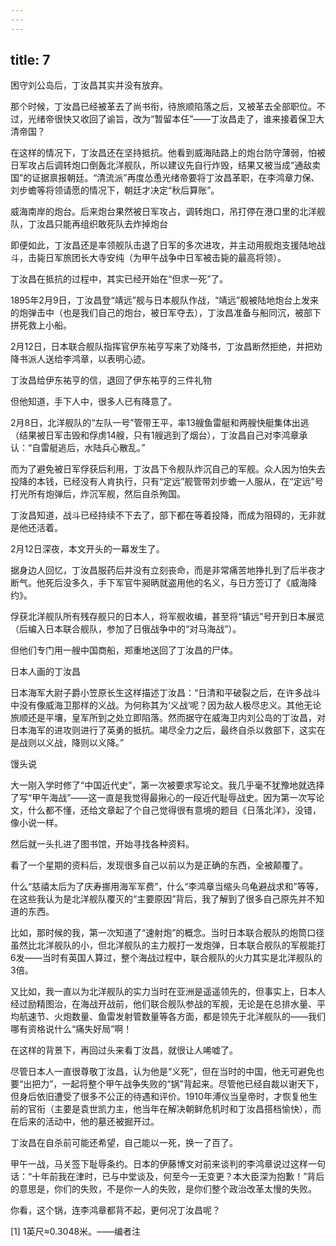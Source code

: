 ```yaml
---
---
---
```

title: 7
---



困守刘公岛后，丁汝昌其实并没有放弃。

那个时候，丁汝昌已经被革去了尚书衔，待旅顺陷落之后，又被革去全部职位。不过，光绪帝很快又收回了谕旨，改为“暂留本任”——丁汝昌走了，谁来接着保卫大清帝国？

在这样的情况下，丁汝昌还在坚持抵抗。他看到威海陆路上的炮台防守薄弱，怕被日军攻占后调转炮口倒轰北洋舰队，所以建议先自行炸毁，结果又被当成“通敌卖国”的证据禀报朝廷。“清流派”再度怂恿光绪帝要将丁汝昌革职，在李鸿章力保、刘步蟾等将领请愿的情况下，朝廷才决定“秋后算账”。

威海南岸的炮台。后来炮台果然被日军攻占，调转炮口，吊打停在港口里的北洋舰队，丁汝昌只能再组织敢死队去炸掉炮台



即便如此，丁汝昌还是率领舰队击退了日军的多次进攻，并主动用舰炮支援陆地战斗，击毙日军旅团长大寺安纯（为甲午战争中日军被击毙的最高将领）。

丁汝昌在抵抗的过程中，其实已经开始在“但求一死”了。

1895年2月9日，丁汝昌登“靖远”舰与日本舰队作战，“靖远”舰被陆地炮台上发来的炮弹击中（也是我们自己的炮台，被日军夺去），丁汝昌准备与船同沉，被部下拼死救上小船。

2月12日，日本联合舰队指挥官伊东祐亨写来了劝降书，丁汝昌断然拒绝，并把劝降书派人送给李鸿章，以表明心迹。

丁汝昌给伊东祐亨的信，退回了伊东祐亨的三件礼物



但他知道，手下人中，很多人已有降意了。

2月8日，北洋舰队的“左队一号”管带王平，率13艘鱼雷艇和两艘快艇集体出逃（结果被日军击毁和俘虏14艘，只有1艘逃到了烟台），丁汝昌自己对李鸿章承认：“自雷艇逃后，水陆兵心散乱。”

而为了避免被日军俘获后利用，丁汝昌下令舰队炸沉自己的军舰。众人因为怕失去投降的本钱，已经没有人肯执行，只有“定远”舰管带刘步蟾一人服从，在“定远”号打光所有炮弹后，炸沉军舰，然后自杀殉国。

丁汝昌知道，战斗已经持续不下去了，部下都在等着投降，而成为阻碍的，无非就是他还活着。

2月12日深夜，本文开头的一幕发生了。

据身边人回忆，丁汝昌服药后并没有立刻丧命，而是非常痛苦地挣扎到了后半夜才断气。他死后没多久，手下军官牛昶昞就盗用他的名义，与日方签订了《威海降约》。

俘获北洋舰队所有残存舰只的日本人，将军舰收编，甚至将“镇远”号开到日本展览（后编入日本联合舰队，参加了日俄战争中的“对马海战”）。

但他们专门用一艘中国商船，郑重地送回了丁汝昌的尸体。

日本人画的丁汝昌



日本海军大尉子爵小笠原长生这样描述丁汝昌：“日清和平破裂之后，在许多战斗中没有像威海卫那样的义战。为何称其为‘义战’呢？因为敌人极尽忠义。其他无论旅顺还是平壤，皇军所到之处立即陷落。然而据守在威海卫内刘公岛的丁汝昌，对日本海军的进攻则进行了英勇的抵抗。竭尽全力之后，最终自杀以救部下，这实在是战则以义战，降则以义降。”

馒头说

大一刚入学时修了“中国近代史”，第一次被要求写论文。我几乎毫不犹豫地就选择了写“甲午海战”——这一直是我觉得最揪心的一段近代耻辱战史。因为第一次写论文，什么都不懂，还给文章起了个自己觉得很有意境的题目《日落北洋》，没错，像小说一样。

然后就一头扎进了图书馆，开始寻找各种资料。

看了一个星期的资料后，发现很多自己以前以为是正确的东西，全被颠覆了。

什么“慈禧太后为了庆寿挪用海军军费”，什么“李鸿章当缩头乌龟避战求和”等等，在这些我认为是北洋舰队覆灭的“主要原因”背后，我了解到了很多自己原先并不知道的东西。

比如，那时候的我，第一次知道了“速射炮”的概念。当时日本联合舰队的炮筒口径虽然比北洋舰队的小，但北洋舰队的主力舰打一发炮弹，日本联合舰队的军舰能打6发——当时有英国人算过，整个海战过程中，联合舰队的火力其实是北洋舰队的3倍。

又比如，我一直以为北洋舰队的实力当时在亚洲是遥遥领先的，但事实上，日本人经过励精图治，在海战开战前，他们联合舰队参战的军舰，无论是在总排水量、平均航速节、火炮数量、鱼雷发射管数量等各方面，都是领先于北洋舰队的——我们哪有资格说什么“痛失好局”啊！

在这样的背景下，再回过头来看丁汝昌，就很让人唏嘘了。

尽管日本人一直很尊敬丁汝昌，认为他是“义死”，但在当时的中国，他无可避免也要“出把力”，一起将整个甲午战争失败的“锅”背起来。尽管他已经自裁以谢天下，但身后依旧遭受了很多不公正的待遇和评价。1910年溥仪当皇帝时，才恢复他生前的官衔（主要是袁世凯力主，他当年在解决朝鲜危机时和丁汝昌搭档愉快），而在后来的活动中，他的墓还被掘开过。

丁汝昌在自杀前可能还希望，自己能以一死，换一了百了。

甲午一战，马关签下耻辱条约。日本的伊藤博文对前来谈判的李鸿章说过这样一句话：“十年前我在津时，已与中堂谈及，何至今一无变更？本大臣深为抱歉！”背后的意思是，你们的失败，不是你一人的失败，是你们整个政治改革太慢的失败。

你看，这个锅，连李鸿章都背不起，更何况丁汝昌呢？

[1] 1英尺≈0.3048米。——编者注